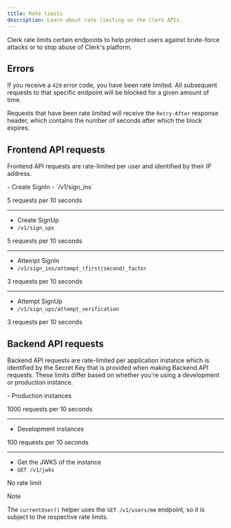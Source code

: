 ```yaml
---
title: Rate limits
description: Learn about rate limiting on the Clerk APIs.
---
```


Clerk rate limits certain endpoints to help protect users against brute-force attacks or to stop abuse of Clerk's platform.

## Errors

If you receive a `429` error code, you have been rate limited. All subsequent requests to that specific endpoint will be blocked for a given amount of time.

Requests that have been rate limited will receive the `Retry-After` response header, which contains the number of seconds after which the block expires.

## Frontend API requests

Frontend API requests are rate-limited per user and identified by their IP address.

<Properties>
  - Create SignIn
  - `/v1/sign_ins`

  5 requests per 10 seconds

  ---

  - Create SignUp
  - `/v1/sign_ups`

  5 requests per 10 seconds

  ---

  - Attempt SignIn
  - `/v1/sign_ins/attempt_(first|second)_factor`

  3 requests per 10 seconds

  ---

  - Attempt SignUp
  - `/v1/sign_ups/attempt_verification`

  3 requests per 10 seconds
</Properties>

## Backend API requests

Backend API requests are rate-limited per application instance which is identified by the Secret Key that is provided when making Backend API requests.
These limits differ based on whether you're using a development or production instance.

<Properties>
  - Production instances

  1000 requests per 10 seconds

  ---

  - Development instances

  100 requests per 10 seconds

  ---

  - Get the JWKS of the instance
  - `GET /v1/jwks`

  No rate limit
</Properties>

> [!NOTE]
> The `currentUser()` helper uses the `GET /v1/users/me` endpoint, so it is subject to the respective rate limits.
